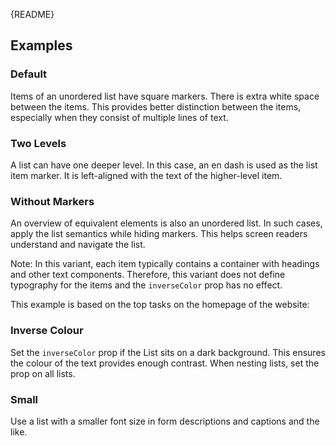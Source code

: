 
<Meta of={UnorderedListStories} />

<Markdown>{README}</Markdown>

## Examples

### Default

Items of an unordered list have square markers.
There is extra white space between the items.
This provides better distinction between the items, especially when they consist of multiple lines of text.

<Primary />

<Controls />

### Two Levels

A list can have one deeper level.
In this case, an en dash is used as the list item marker.
It is left-aligned with the text of the higher-level item.

<Canvas of={UnorderedListStories.TwoLevels} />

### Without Markers

An overview of equivalent elements is also an unordered list.
In such cases, apply the list semantics while hiding markers.
This helps screen readers understand and navigate the list.

Note: In this variant, each item typically contains a container with headings and other text components.
Therefore, this variant does not define typography for the items and the `inverseColor` prop has no effect.

This example is based on the top tasks on the homepage of the website:

<Canvas of={UnorderedListStories.WithoutMarkers} />

### Inverse Colour

Set the `inverseColor` prop if the List sits on a dark background.
This ensures the colour of the text provides enough contrast.
When nesting lists, set the prop on all lists.

<Canvas of={UnorderedListStories.InverseColor} />

### Small

Use a list with a smaller font size in form descriptions and captions and the like.

<Canvas of={UnorderedListStories.Small} />

